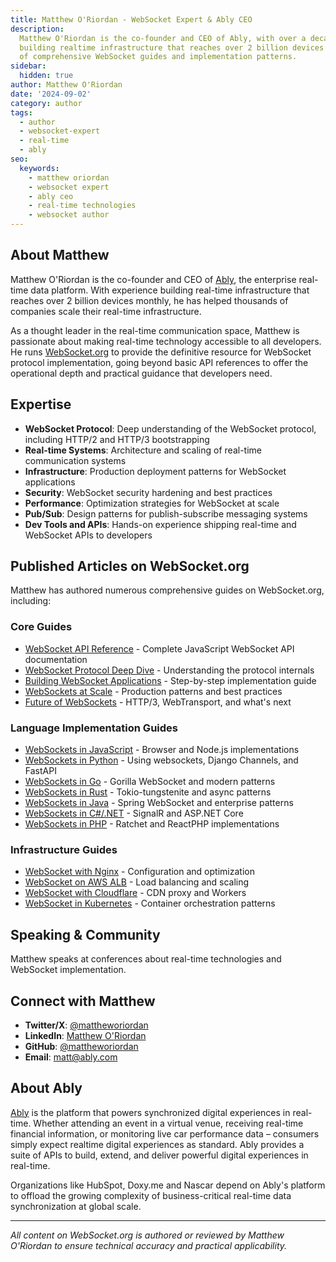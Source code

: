 ```yaml
---
title: Matthew O'Riordan - WebSocket Expert & Ably CEO
description:
  Matthew O'Riordan is the co-founder and CEO of Ably, with over a decade of experience
  building realtime infrastructure that reaches over 2 billion devices monthly. Author
  of comprehensive WebSocket guides and implementation patterns.
sidebar:
  hidden: true
author: Matthew O'Riordan
date: '2024-09-02'
category: author
tags:
  - author
  - websocket-expert
  - real-time
  - ably
seo:
  keywords:
    - matthew oriordan
    - websocket expert
    - ably ceo
    - real-time technologies
    - websocket author
---
```



<AuthorBio showFull={true} />

## About Matthew

Matthew O'Riordan is the co-founder and CEO of [Ably](https://ably.com), the
enterprise real-time data platform. With experience building real-time
infrastructure that reaches over 2 billion devices monthly, he has helped
thousands of companies scale their real-time infrastructure.

As a thought leader in the real-time communication space, Matthew is passionate
about making real-time technology accessible to all developers. He runs
[WebSocket.org](https://websocket.org) to provide the definitive resource for WebSocket
protocol implementation, going beyond basic API references to offer the operational depth
and practical guidance that developers need.

## Expertise

- **WebSocket Protocol**: Deep understanding of the WebSocket protocol,
  including HTTP/2 and HTTP/3 bootstrapping
- **Real-time Systems**: Architecture and scaling of real-time communication
  systems
- **Infrastructure**: Production deployment patterns for WebSocket applications
- **Security**: WebSocket security hardening and best practices
- **Performance**: Optimization strategies for WebSocket at scale
- **Pub/Sub**: Design patterns for publish-subscribe messaging systems
- **Dev Tools and APIs**: Hands-on experience shipping real-time and WebSocket
  APIs to developers

## Published Articles on WebSocket.org

Matthew has authored numerous comprehensive guides on WebSocket.org, including:

### Core Guides

- [WebSocket API Reference](/reference/websocket-api) - Complete JavaScript
  WebSocket API documentation
- [WebSocket Protocol Deep Dive](/guides/websocket-protocol) - Understanding the
  protocol internals
- [Building WebSocket Applications](/guides/building-a-websocket-app) -
  Step-by-step implementation guide
- [WebSockets at Scale](/guides/websockets-at-scale) - Production patterns and
  best practices
- [Future of WebSockets](/guides/future-of-websockets) - HTTP/3, WebTransport,
  and what's next

### Language Implementation Guides

- [WebSockets in JavaScript](/guides/languages/javascript) - Browser and Node.js
  implementations
- [WebSockets in Python](/guides/languages/python) - Using websockets, Django
  Channels, and FastAPI
- [WebSockets in Go](/guides/languages/go) - Gorilla WebSocket and modern
  patterns
- [WebSockets in Rust](/guides/languages/rust) - Tokio-tungstenite and async
  patterns
- [WebSockets in Java](/guides/languages/java) - Spring WebSocket and enterprise
  patterns
- [WebSockets in C#/.NET](/guides/languages/csharp) - SignalR and ASP.NET Core
- [WebSockets in PHP](/guides/languages/php) - Ratchet and ReactPHP
  implementations

### Infrastructure Guides

- [WebSocket with Nginx](/guides/infrastructure/nginx) - Configuration and
  optimization
- [WebSocket on AWS ALB](/guides/infrastructure/aws/alb) - Load balancing and
  scaling
- [WebSocket with Cloudflare](/guides/infrastructure/cloudflare) - CDN proxy and
  Workers
- [WebSocket in Kubernetes](/guides/infrastructure/kubernetes) - Container
  orchestration patterns

## Speaking & Community

Matthew speaks at conferences about real-time technologies and
WebSocket implementation.
## Connect with Matthew

- **Twitter/X**: [@mattheworiordan](https://twitter.com/mattheworiordan)
- **LinkedIn**: [Matthew O'Riordan](https://linkedin.com/in/mattoriordan)
- **GitHub**: [@mattheworiordan](https://github.com/mattheworiordan)
- **Email**: matt@ably.com

## About Ably

[Ably](https://ably.com) is the platform that powers synchronized digital
experiences in real-time. Whether attending an event in a virtual venue,
receiving real-time financial information, or monitoring live car performance
data – consumers simply expect realtime digital experiences as standard. Ably
provides a suite of APIs to build, extend, and deliver powerful digital
experiences in real-time.

Organizations like HubSpot, Doxy.me and Nascar depend on Ably's
platform to offload the growing complexity of business-critical real-time data
synchronization at global scale.

---

_All content on WebSocket.org is authored or reviewed by Matthew O'Riordan to
ensure technical accuracy and practical applicability._
